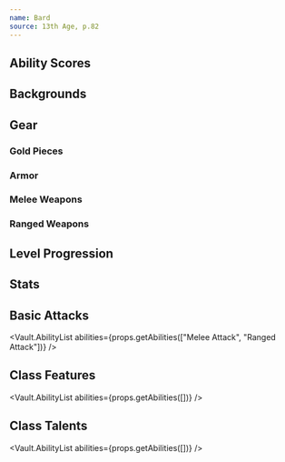 ```yaml
---
name: Bard
source: 13th Age, p.82
---
```


## Ability Scores

## Backgrounds

## Gear

### Gold Pieces

### Armor

### Melee Weapons

### Ranged Weapons

## Level Progression

## Stats

## Basic Attacks

<Vault.AbilityList
  abilities={props.getAbilities(["Melee Attack", "Ranged Attack"])}
/>

## Class Features

<Vault.AbilityList abilities={props.getAbilities([])} />

## Class Talents

<Vault.AbilityList abilities={props.getAbilities([])} />
